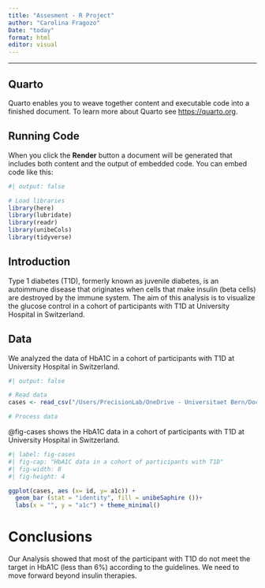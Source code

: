 ```yaml
---
title: "Assesment - R Project"
author: "Carolina Fragozo"
Date: "today"
format: html  
editor: visual
---
```


----
## Quarto

Quarto enables you to weave together content and executable code into a finished document. To learn more about Quarto see <https://quarto.org>.

## Running Code

When you click the **Render** button a document will be generated that includes both content and the output of embedded code. You can embed code like this:

```r
#| output: false

# Load libraries 
library(here)
library(lubridate)
library(readr)
library(unibeCols)
library(tidyverse)
```

## Introduction

Type 1 diabetes (T1D), formerly known as juvenile diabetes, is an autoimmune disease that originates when cells that make insulin (beta cells) are destroyed by the immune system. The aim of this analysis is to visualize the glucose control in a cohort of participants with T1D at University Hospital in Switzerland.

## Data

We analyzed the data of HbA1C in a cohort of participants with T1D at University Hospital in Switzerland.

```r
#| output: false

# Read data
cases <- read_csv("/Users/PrecisionLab/OneDrive - Universitaet Bern/Documents/RStudio_Project Course/T1DEXI Base de datos Carolina Feb 23 2024.csv")

# Process data 
```

@fig-cases shows the HbA1C data in a cohort of participants with T1D at University Hospital in Switzerland.

```r
#| label: fig-cases 
#| fig-cap: "HbA1C data in a cohort of participants with T1D"
#| fig-width: 8
#| fig-height: 4

ggplot(cases, aes (x= id, y= a1c)) + 
  geom_bar (stat = "identity", fill = unibeSaphire ())+
  labs(x = "", y = "a1c") + theme_minimal() 
```

# Conclusions

Our Analysis showed that most of the participant with T1D do not meet the target in HbA1C (less than 6%) according to the guidelines. We need to move forward beyond insulin therapies.
